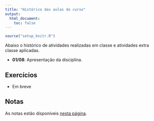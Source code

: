 ```yaml
---
title: "Histórico das aulas do curso"
output:
  html_document:
    toc: false
---
```


```r
source("setup_knitr.R")
```

Abaixo o histórico de atividades realizadas em classe e atividades extra
classe aplicadas.

- **01/08**: Apresentação da disciplina.

## Exercícios

- Em breve

## Notas

As notas estão disponíveis [nesta página](notas.html).
